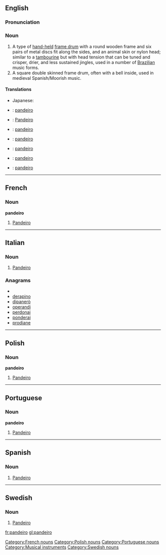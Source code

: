 {{also|Pandeiro}}
==English==

===Pronunciation===
{{IPAchar|pɐ̃ˈdejɾu}}

===Noun===
{{wikipedia}}
{{en-noun}}

# A type of [[hand-held]] [[frame drum]] with a round wooden frame and six pairs of metal discs fit along the sides, and an animal skin or nylon head; similar to a [[tambourine]] but with head tension that can be tuned and crisper, drier, and less sustained jingles, used in a number of [[Brazilian]] music forms.
# A square double skinned frame drum, often with a bell inside, used in medieval Spanish/Moorish music.

====Translations====
{{trans-top|a hand-held frame drum with a round wooden frame}}
* Japanese: {{t|ja|パンデイロ|tr=ぱんでいろ, pandeiro}}
{{trans-mid}}
{{trans-bottom}}

{{trans-top|a square double skinned frame drum}}
{{trans-mid}}
{{trans-bottom}}

{{checktrans-top}}
* {{ttbc|French}}: [[pandeiro#French|pandeiro]] {{m}}
* {{ttbc|German}}: [[Pandeiro]]
* {{ttbc|Italian}}: [[pandeiro#Italian|pandeiro]] {{m}}
{{checktrans-mid}}
* {{ttbc|Polish}}: [[pandeiro#Polish|pandeiro]]
* {{ttbc|Portuguese}}: [[pandeiro#Portuguese|pandeiro]] {{m}}
* {{ttbc|Spanish}}: [[pandeiro#Spanish|pandeiro]] {{m}}
* {{ttbc|Swedish}}: [[pandeiro#Swedish|pandeiro]]
{{checktrans-bottom}}

----

==French==

===Noun===
{{wikipedia|lang=fr}}
'''pandeiro'''

# [[pandeiro#English|Pandeiro]]

[[Category:French nouns]]

----

==Italian==

===Noun===
{{wikipedia|lang=it}}
{{it-noun|pandeir|m|o|i}}

# [[pandeiro#English|Pandeiro]]

===Anagrams===
* {{alphagram|adeinopr}}
* [[derapino#Italian|derapino]]
* [[dipanerò#Italian|dipanerò]]
* [[operandi#Italian|operandi]]
* [[perdonai#Italian|perdonai]]
* [[ponderai#Italian|ponderai]]
* [[prodiane#Italian|prodiane]]

----

==Polish==

===Noun===
{{wikipedia|lang=pl}}
'''pandeiro'''

# [[pandeiro#English|Pandeiro]]

[[Category:Polish nouns]]

----

==Portuguese==

===Noun===
{{wikipedia|lang=pt}}
'''pandeiro'''

# [[pandeiro#English|Pandeiro]]

[[Category:Portuguese nouns]]

----

==Spanish==

===Noun===
{{infl|es|noun}}

# [[pandeiro#English|Pandeiro]]

----

==Swedish==

===Noun===
{{wikipedia|lang=sv}}
{{infl|sv|noun|g=c}}
{{sv-noun-reg-r-c}}

# [[pandeiro#English|Pandeiro]]

[[Category:Musical instruments]]
[[Category:Swedish nouns]]

[[fr:pandeiro]]
[[gl:pandeiro]]
